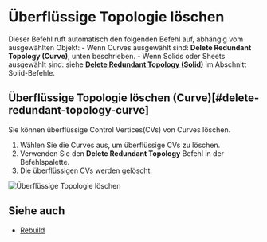 
<Reference shortcut="" command="Delete Redundant Topology" button="" />

# Überflüssige Topologie löschen

Dieser Befehl ruft automatisch den folgenden Befehl auf, abhängig vom ausgewählten Objekt:
    - Wenn Curves ausgewählt sind: **Delete Redundant Topology (Curve)**, unten beschrieben.
    - Wenn Solids oder Sheets ausgewählt sind: siehe [**Delete Redundant Topology (Solid)**](../solid/delete-redundant-topology#delete-redundant-topology-solid) im Abschnitt Solid-Befehle.

## Überflüssige Topologie löschen (Curve)[#delete-redundant-topology-curve]

Sie können überflüssige Control Vertices(CVs) von Curves löschen.

1. Wählen Sie die Curves aus, um überflüssige CVs zu löschen.
2. Verwenden Sie den **Delete Redundant Topology** Befehl in der Befehlspalette.
3. Die überflüssigen CVs werden gelöscht.

![Überflüssige Topologie löschen](/img/delete-redundant-topology.gif)

## Siehe auch
- [Rebuild](./rebuild)